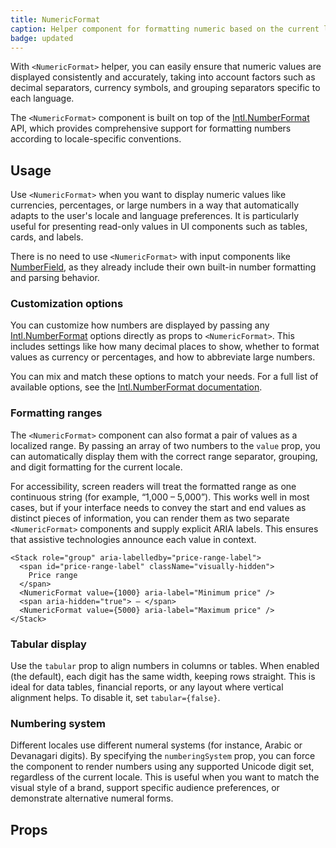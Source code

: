 ```yaml
---
title: NumericFormat
caption: Helper component for formatting numeric based on the current language and locale-specific conventions.
badge: updated
---
```


With `<NumericFormat>` helper, you can easily ensure that numeric values are displayed consistently and accurately, taking into account factors such as decimal separators, currency symbols, and grouping separators specific to each language.

The `<NumericFormat>` component is built on top of the [Intl.NumberFormat](https://developer.mozilla.org/en-US/docs/Web/JavaScript/Reference/Global_Objects/Intl/NumberFormat) API, which provides comprehensive support for formatting numbers according to locale-specific conventions.

## Usage

Use `<NumericFormat>` when you want to display numeric values like currencies, percentages, or large numbers in a way that automatically adapts to the user's locale and language preferences. It is particularly useful for presenting read-only values in UI components such as tables, cards, and labels.

There is no need to use `<NumericFormat>` with input components like [NumberField](/components/form/number-field), as they already include their own built-in number formatting and parsing behavior.

### Customization options

You can customize how numbers are displayed by passing any [Intl.NumberFormat](https://developer.mozilla.org/en-US/docs/Web/JavaScript/Reference/Global_Objects/Intl/NumberFormat) options directly as props to `<NumericFormat>`. This includes settings like how many decimal places to show, whether to format values as currency or percentages, and how to abbreviate large numbers.

You can mix and match these options to match your needs. For a full list of available options, see the [Intl.NumberFormat documentation](https://developer.mozilla.org/en-US/docs/Web/JavaScript/Reference/Global_Objects/Intl/NumberFormat).

<ComponentDemo file="./common-format.demo.tsx" />

### Formatting ranges

The `<NumericFormat>` component can also format a pair of values as a localized range. By passing an array of two numbers to the `value` prop, you can automatically display them with the correct range separator, grouping, and digit formatting for the current locale.

<ComponentDemo file="./range-format.demo.tsx" />

For accessibility, screen readers will treat the formatted range as one continuous string (for example, “1,000 – 5,000”). This works well in most cases, but if your interface needs to convey the start and end values as distinct pieces of information, you can render them as two separate `<NumericFormat>` components and supply explicit ARIA labels. This ensures that assistive technologies announce each value in context.

```tsx
<Stack role="group" aria-labelledby="price-range-label">
  <span id="price-range-label" className="visually-hidden">
    Price range
  </span>
  <NumericFormat value={1000} aria-label="Minimum price" />
  <span aria-hidden="true"> – </span>
  <NumericFormat value={5000} aria-label="Maximum price" />
</Stack>
```

### Tabular display

Use the `tabular` prop to align numbers in columns or tables. When enabled (the default), each digit has the same width, keeping rows straight. This is ideal for data tables, financial reports, or any layout where vertical alignment helps. To disable it, set `tabular={false}`.

<ComponentDemo file="./tabular-format.demo.tsx" />

### Numbering system

Different locales use different numeral systems (for instance, Arabic or Devanagari digits). By specifying the `numberingSystem` prop, you can force the component to render numbers using any supported Unicode digit set, regardless of the current locale. This is useful when you want to match the visual style of a brand, support specific audience preferences, or demonstrate alternative numeral forms.

<ComponentDemo file="./numbering-system-format.demo.tsx" />

## Props

<PropsTable component={title} />
